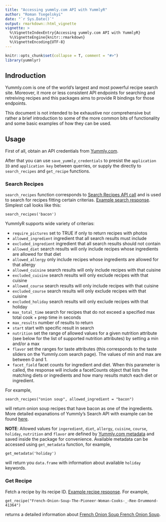 ```yaml
---
title: "Accessing yummly.com API with YummlyR"
author: "Roman Tsegelskyi"
date: "`r Sys.Date()`"
output: rmarkdown::html_vignette
vignette: >
  %\VignetteIndexEntry{Accessing yummly.com API with YummlyR}
  %\VignetteEngine{knitr::rmarkdown}
  %\VignetteEncoding{UTF-8}
---
```


```r
knitr::opts_chunk$set(collapse = T, comment = "#>")
library(yummlyr)
```

## Indroduction

Yummly.com is one of the world’s largest and most powerful recipe search site. Moreover, it more or less consistent API endpoints for searching and retreiving recipes and this packages aims to provide R bindings for those endpoints. 

This document is not intended to be exhaustive nor comprehensive but rather
a brief introduction to some of the more common bits of functionality and some
basic examples of how they can be used.

## Usage

First of all, obtain an API credentials from [Yummly.com](https://developer.yummly.com/).

After that you can use `save_yummly_credentials` to presist the `application ID` and `application key` between querries, or supply the directly to `search_recipes` and `get_recipe` functions.

### Search Recipes

`search_recipes` function corresponds to [Search Recipes API call](https://developer.yummly.com/documentation#) and is used to search for recipes fitting certain criterias. [Example search response](https://developer.yummly.com/wiki/search-recipes-response-sample). Simplest call looks like this:

    search_recipes('bacon')

YummlyR supports wide variety of criterias:

-   `require_pictures` set to TRUE if only to return recipes with photos
-   `allowed_ingredient` ingredient that all search results must include
-   `excluded_ingredient` ingredient that all search results should not contain
-   `allowed_diet` search results will only include recipes whose ingredients are allowed for that diet
-   `allowed_allergy` only include recipes whose ingredients are allowed for that allergy
-   `allowed_cuisine` search results will only include recipes with that cuisine
-   `excluded_cuisine` search results will only exclude recipes with that cuisine
-   `allowed_course` search results will only include recipes with that cuisine
-   `excluded_course` search results will only exclude recipes with that cuisine
-   `excluded_holiday` search results will only exclude recipes with that holiday
-   `max_total_time` search for recipes that do not exceed a specified max total cook + prep time in seconds
-   `max_results` number of results to return
-   `start` start with specific result in search
-   `nutrition` set the range of allowed values for a given nutrition attribute (see below for the list of supported nutrition attributes) by setting a min and/or a max
-   `flavor` set the ranges for taste attributes (this corresponds to the taste sliders on the Yummly.com search page). The values of min and max are between 0 and 1.
-   `facet_field` facet counts for ingredient and diet. When this parameter is called, the response will include a facetCounts object that lists the matching diets or ingredients and how many results match each diet or ingredient.

For example,

    search_recipes("onion soup", allowed_ingredient = "bacon")

will return onion soup recipes that have bacon as one of the ingredients. More detailed expanations of Yummly's Search API with example can be found [here](https://developer.yummly.com/documentation#).

**NOTE**: Allowed values for `ingeredient`, `diet`, `allergy`, `cuisine`, `course`, `holiday`, `nutrition` and `flavor` are defined by [Yummly.com metadata](https://developer.yummly.com/documentation#Metadata) and saved inside the package for convenience. Available metadata can be accessed using `get_metadata` function, for example,

    get_metadata('holiday')

will return you `data.frame` with information about available `holiday` keywords.

### Get Recipe

Fetch a recipe by its recipe ID. [Example recipe response](https://developer.yummly.com/wiki/get-recipe-response-sample). For example,

    get_recipe("French-Onion-Soup-The-Pioneer-Woman-Cooks-_-Ree-Drummond-41364")

returns a detailed information about [French Onion Soup French Onion Soup](http://www.yummly.com/recipe/French-Onion-Soup-1332461).
